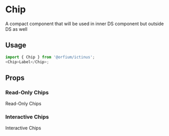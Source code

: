 
<Meta of={ChipStories} />

# Chip

A compact component that will be used in inner DS component but outside DS as well

## Usage

```js
import { Chip } from '@orfium/ictinus';
<Chip>Label</Chip>;
```

## Props

<ArgTypes of={Chip} />

### Read-Only Chips

Read-Only Chips

<Canvas of={ChipStories.ReadOnlyChips} />

### Interactive Chips

Interactive Chips

<Canvas of={ChipStories.InteractiveChips} />
